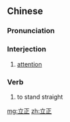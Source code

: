 ==Chinese==
{{zh-forms}}

===Pronunciation===
{{zh-pron
|m=lìzhèng
|c=laap6 zeng3
|cat=intj,v
}}

===Interjection===
{{zh-interj}}

# [[attention]] {{gloss|military command}}

===Verb===
{{zh-verb}}

# to stand straight

[[mg:立正]]
[[zh:立正]]